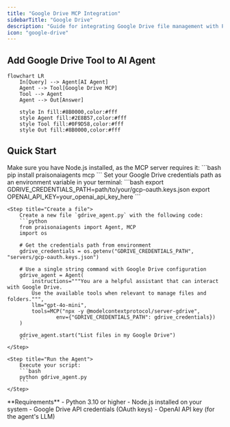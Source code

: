 ```yaml
---
title: "Google Drive MCP Integration"
sidebarTitle: "Google Drive"
description: "Guide for integrating Google Drive file management with PraisonAI agents using MCP"
icon: "google-drive"
---
```


## Add Google Drive Tool to AI Agent

```mermaid
flowchart LR
    In[Query] --> Agent[AI Agent]
    Agent --> Tool[Google Drive MCP]
    Tool --> Agent
    Agent --> Out[Answer]
    
    style In fill:#8B0000,color:#fff
    style Agent fill:#2E8B57,color:#fff
    style Tool fill:#0F9D58,color:#fff
    style Out fill:#8B0000,color:#fff
```

## Quick Start

<Steps>
    <Step title="Install Dependencies">
        Make sure you have Node.js installed, as the MCP server requires it:
        ```bash
        pip install praisonaiagents mcp
        ```
    </Step>
    <Step title="Set up Google Drive Credentials">
        Set your Google Drive credentials path as an environment variable in your terminal:
        ```bash
        export GDRIVE_CREDENTIALS_PATH=path/to/your/gcp-oauth.keys.json
        export OPENAI_API_KEY=your_openai_api_key_here
        ```
    </Step>

    <Step title="Create a file">
        Create a new file `gdrive_agent.py` with the following code:
        ```python
        from praisonaiagents import Agent, MCP
        import os

        # Get the credentials path from environment
        gdrive_credentials = os.getenv("GDRIVE_CREDENTIALS_PATH", "servers/gcp-oauth.keys.json")

        # Use a single string command with Google Drive configuration
        gdrive_agent = Agent(
            instructions="""You are a helpful assistant that can interact with Google Drive.
            Use the available tools when relevant to manage files and folders.""",
            llm="gpt-4o-mini",
            tools=MCP("npx -y @modelcontextprotocol/server-gdrive",
                    env={"GDRIVE_CREDENTIALS_PATH": gdrive_credentials})
        )

        gdrive_agent.start("List files in my Google Drive")
        ```
    </Step>

    <Step title="Run the Agent">
        Execute your script:
        ```bash
        python gdrive_agent.py
        ```
    </Step>
</Steps>

<Note>
  **Requirements**
  - Python 3.10 or higher
  - Node.js installed on your system
  - Google Drive API credentials (OAuth keys)
  - OpenAI API key (for the agent's LLM)
</Note>
